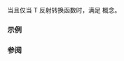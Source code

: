 {{cpp/experimental/reflect/title|ConversionOperator}}
{{cpp/experimental/reflect/navbar}}
{{ddcl | since=reflection_ts | header=experimental/reflect | 1=
template&lt; class T &gt;
concept ConversionOperator = Operator&lt;T&gt; &amp;&amp; MemberFunction&lt;T&gt; &amp;&amp; /* 见下文 */;
}}

当且仅当 T 反射转换函数时，满足 {{tt|ConversionOperator}} 概念。

===示例===
{{todo|examples}}

===参阅===
{{todo|templatization}}